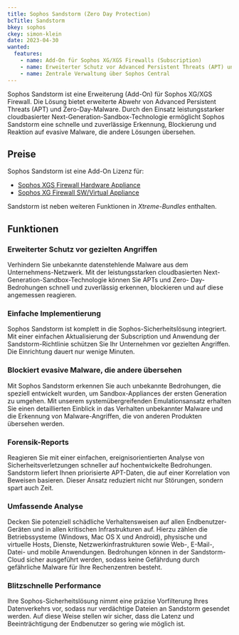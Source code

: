 ```yaml
---
title: Sophos Sandstorm (Zero Day Protection)
bcTitle: Sandstorm
bkey: sophos
ckey: simon-klein
date: 2023-04-30
wanted:
  features:
    - name: Add-On für Sophos XG/XGS Firewalls (Subscription)
    - name: Erweiterter Schutz vor Advanced Persistent Threats (APT) und Zero-Day-Malware
    - name: Zentrale Verwaltung über Sophos Central
---
```




<Intro>

  Sophos Sandstorm ist eine Erweiterung (Add-On) für Sophos XG/XGS Firewall. Die Lösung bietet erweiterte Abwehr von Advanced Persistent Threats (APT) und Zero-Day-Malware. Durch den Einsatz leistungsstarker cloudbasierter Next-Generation-Sandbox-Technologie ermöglicht Sophos Sandstorm eine schnelle und zuverlässige Erkennung, Blockierung und Reaktion auf evasive Malware, die andere Lösungen übersehen.

</Intro>

<TOC />



## Preise

<ArrowList>

  Sophos Sandstorm ist eine Add-On Lizenz für:

 - [Sophos XGS Firewall Hardware Appliance](/hersteller/sophos/xgs-firewall-hardware-appliances/)
 - [Sophos XG Firewall SW/Virtual Appliance](/hersteller/sophos/xg-firewall-virtual-appliances/)

</ArrowList>

<Info>

Sandstorm ist neben weiteren Funktionen in *Xtreme-Bundles* enthalten.

</Info>




## Funktionen



### Erweiterter Schutz vor gezielten Angriffen

  Verhindern Sie unbekannte datenstehlende Malware aus dem Unternehmens-Netzwerk. Mit der leistungsstarken cloudbasierten Next-Generation-Sandbox-Technologie können Sie APTs und Zero- Day-Bedrohungen schnell und zuverlässig erkennen, blockieren und auf diese angemessen reagieren.


### Einfache Implementierung

  Sophos Sandstorm ist komplett in die Sophos-Sicherheitslösung integriert. Mit einer einfachen Aktualisierung der Subscription und Anwendung der Sandstorm-Richtlinie schützen Sie Ihr Unternehmen vor gezielten Angriffen. Die Einrichtung dauert nur wenige Minuten.


### Blockiert evasive Malware, die andere übersehen

  Mit Sophos Sandstorm erkennen Sie auch unbekannte Bedrohungen, die speziell entwickelt wurden, um Sandbox-Appliances der ersten Generation zu umgehen. Mit unserem systemübergreifenden Emulationsansatz erhalten Sie einen detaillierten Einblick in das Verhalten unbekannter Malware und die Erkennung von Malware-Angriffen, die von anderen Produkten übersehen werden.


### Forensik-Reports

  Reagieren Sie mit einer einfachen, ereignisorientierten Analyse von Sicherheitsverletzungen schneller auf hochentwickelte Bedrohungen. Sandstorm liefert Ihnen priorisierte APT-Daten, die auf einer Korrelation von Beweisen basieren. Dieser Ansatz reduziert nicht nur Störungen, sondern spart auch Zeit.


### Umfassende Analyse

  Decken Sie potenziell schädliche Verhaltensweisen auf allen Endbenutzer-Geräten und in allen kritischen Infrastrukturen auf. Hierzu zählen die Betriebssysteme (Windows, Mac OS X und Android), physische und virtuelle Hosts, Dienste, Netzwerkinfrastrukturen sowie Web-, E-Mail-, Datei- und mobile Anwendungen. Bedrohungen können in der Sandstorm-Cloud sicher ausgeführt werden, sodass keine Gefährdung durch gefährliche Malware für Ihre Rechenzentren besteht.


### Blitzschnelle Performance

  Ihre Sophos-Sicherheitslösung nimmt eine präzise Vorfilterung Ihres Datenverkehrs vor, sodass nur verdächtige Dateien an Sandstorm gesendet werden. Auf diese Weise stellen wir sicher, dass die Latenz und Beeinträchtigung der Endbenutzer so gering wie möglich ist.
